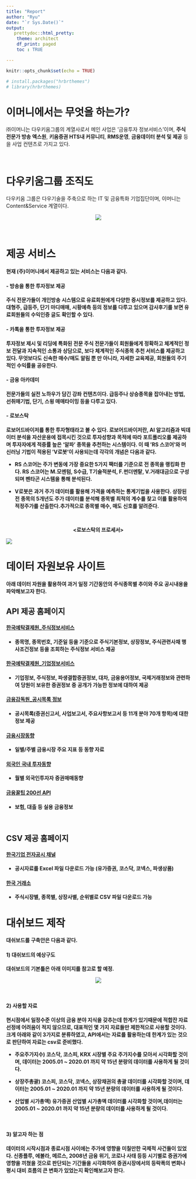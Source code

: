 ```yaml
---
title: "Report"
author: "Ryu"
date: "`r Sys.Date()`"
output: 
   prettydoc::html_pretty:
    theme: architect
    df_print: paged
    toc : TRUE

---
```



```r
knitr::opts_chunk$set(echo = TRUE)

# install.packages("hrbrthemes")
# library(hrbrthemes)
```

# **이머니에서는 무엇을 하는가?** 

㈜이머니는 다우키움그룹의 계열사로서 메인 사업은 '금융투자 정보서비스'이며,  **주식 전문가 방송 엑스원**, **키움증권 HTS내 커뮤니티**, **RMS운영**, **금융데이터 분석 및 제공** 등을 사업 컨텐츠로 가지고 있다. 

<br>

# **다우키움그룹 조직도**

다우키움 그룹은 다우기술을 주축으로 하는 IT 및 금융특화 기업집단이며, 이머니는 Content&Service 계열이다. 

<p align="center">
<b>
![](//img.x1.co.kr/x1/images/company/ban_group_all.gif)
<b>
</p>

<br>

# **제공 서비스**

현재 (주)이머니에서 제공하고 있는 서비스는 다음과 같다. 

#### - 방송을 통한 투자정보 제공

주식 전문가들이 개인방송 시스템으로 유료회원에게 다양한 증시정보를 제공하고 있다. 대형주, 급등주, 단기 마디매매, 시황예측 등의 정보를 다루고 있으며 감사후기를 보면 유료회원들의 수익인증 글도 확인할 수 있다. 

#### - 카톡을 통한 투자정보 제공

투자정보 제시 및 리딩에 특화된 전문 주식 전문가들이 회원들에게 정확하고 체계적인 정보 전달과 지속적인 소통과 상담으로, 보다 체계적인 주식종목 추천 서비스를 제공하고 있다. 무엇보다도 신속한 매수/매도 알림 뿐 만 아니라, 자세한 교육제공, 회원들의 주기적인 수익률을 공유한다. 

#### - 금융 아카데미

전문가들의 실전 노하우가 담긴 강좌 컨텐츠이다. 급등주나 상승종목을 잡아내는 방법, 선취매기법, 단기, 스윙 매매타이밍 등을 다루고 있다. 

#### - 로보스탁 

로보어드바이저를 통한 투자형태라고 볼 수 있다. 로보어드바이저란, AI 알고리즘과 빅데이터 분석을 자산운용에 접목시킨 것으로 투자성향과 목적에 따라 포트폴리오를 제공하며 투자자에게 적중률 높은 '알파' 종목을 추천하는 시스템이다. 이 때 'RS 스코어'와 머신러닝 기법이 적용된 'V로봇'이 사용되는데 각각의 개념은 다음과 같다. 

- RS 스코어는 주가 변동에 가장 중요한 5가지 팩터를 기준으로 전 종목을 랭킹화 한다. RS 스코어는 M.모멘텀, S수급, T기술적분석, F.펀더멘탙, V.거래대금으로 구성되며 펜타곤 시스템을 통해 분석된다. 

- V로봇은 과거 주가 데이터를 활용해 가격을 예측하는 통계기법을 사용한다. 상장된 전 종목의 5개년도 주가 데이터를 분석해 종목별 최적의 계수를 찾고 이를 활용하여 적정주가를 산출한다.추가적으로 종목별 매수, 매도 신호를 알려준다. 

<br>

<p align="center">
  <b> **<로보스탁의 프로세서>** </b><br>
</p>

![](Robot2.png)


# **데이터 자원보유 사이트**
아래 데이터 자원을 활용하여 과거 일정 기간동안의 주식종목별 추이와 주요 공시내용을 파악해보고자 한다. 

## **API 제공 홈페이지**

#### [한국예탁결제원_주식정보서비스](https://www.data.go.kr/dataset/15001145/openapi.do)

- 종목명, 종목번호, 기준일 등을 기준으로 주식기본정보, 상장정보, 주식관련사채 행사조건정보 등을 조회하는 주식정보 서비스 제공

#### [한국예탁결제원_기업정보서비스](https://www.data.go.kr/dataset/15001153/openapi.do)

- 기업정보, 주식정보, 파생결합증권정보, 대차, 금융용어정보, 국제거래정보와 관련하여 당원이 보유한 증권정보 중 공개가 가능한 정보에 대하여 제공

#### [금융감독원_공시목록 정보](https://www.data.go.kr/dataset/3075133/openapi.do)

- 공시목록(증권신고서, 사업보고서, 주요사항보고서 등 11개 분야 70개 항목)에 대한 정보 제공

#### [금융시장동향](https://www.fss.or.kr/fss/kr/openApi/detail/openApi6.jsp)

- 일별/주별 금융시장 주요 지표 등 동향 자료

#### [외국인 국내 투자동향](https://www.fss.or.kr/fss/kr/openApi/detail/openApi5.jsp)

- 월별 외국인투자자 증권매매동향

#### [금융꿀팁 200선 API](https://www.fss.or.kr/fss/kr/openApi/detail/openApi1.jsp)

- 보험, 대출 등 실용 금융정보	

<br> 

## **CSV 제공 홈페이지**

#### [한국기업 전자공시 채널](http://kind.krx.co.kr/disclosure/searchbondcorpdisclosure.do?method=searchBondCorpDisclosureMain)

- 공시자료를 Excel 파일 다운로드 가능 (유가증권, 코스닥, 코넥스, 파생상품)

#### [한국 거래소](http://marketdata.krx.co.kr/mdi#document=0301&5652b5b54b8c78c4a3ec723caac5728a=1)

- 주식시장별, 종목별, 상장사별, 순위별로 CSV 파일 다운로드 가능

# **대쉬보드 제작**

대쉬보드를 구축안은 다음과 같다. 

#### 1) 대쉬보드의 예상구도

대쉬보드의 기본틀은 아래 이미지를 참고로 할 예정.

<p align="center">
<b>
![](sample_img.png)
<b>
</p>

<br>

#### 2) 사용할 자료

현시점에서 일정수준 이상의 금융 분야 지식을 갖추는데 한계가 있기때문에 적합잔 자료선정에 어려움이 적지 않으므로, 대표적인 몇 가지 자료들만 제한적으로 사용할 것이다. 크게 아래와 같이 3가지로 분류하였고,  API에서는 자료를 활용하는데 한계가 있는 것으로 판단하여 자료는 csv로 준비했다.   

- **주요주가지수)** 코스닥, 코스피, KRX 시장별 주요 주가지수를 모아서 시각화할 것이며, 데이터는 2005.01 ~ 2020.01 까지 약 15년 분량의 데이터를 사용하게 될 것이다.

- **상장주총괄)** 코스피, 코스닥, 코넥스, 상장채권의 총괄 데이터를 시각화할 것이며, 데이터는 2005.01 ~ 2020.01 까지 약 15년 분량의 데이터를 사용하게 될 것이다.

- **산업별 시가총액)** 유가증권 산업별 시가총액 데이터를 시각화할 것이며,데이터는 2005.01 ~ 2020.01 까지 약 15년 분량의 데이터를 사용하게 될 것이다.

<br>

#### 3) 알고자 하는 점

데이터의 시작시점과 종료시점 사이에는 주가에 영향을 미칠만한 국제적 사건들이 있었다. 신종플루, 에볼라, 메르스, 2008년 금융 위기, 코로나 사태 등등 시기별로 증권가에 영향을 끼쳤을 것으로 판단되는 기간들을 시각화하여 증권시장에서의 등락폭의 변화나 평시 대비 흐름의 큰 변화가 있었는지 확인해보고자 한다. 
